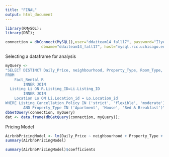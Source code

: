 ```yaml
---
title: "FINAL"
output: html_document
---
```

```r
library(RMySQL);
library(DBI);
```

```r
connection = dbConnect(MySQL(),user="ddaiteam14_fall17", password="Ilyequed}orf", 
                dbname="ddaiteam14_fall17", host="mysql.rcc.uchicago.edu");
```

Selecting a dataframe for analysis
```r
myQuery <- 
"SELECT DISTINCT Daily_Price, neighbourhood, Property_Type, Room_Type, Bathroom_Quantity, Bedroom_Quantity, Bed_Quantity, Listing_Cancellation_Policy   
FROM 
	Fact_Rental R
		INNER JOIN
  Listing Li ON R.Listing_ID=Li.Listing_ID
		INNER JOIN
	Location Lo ON Li.Location_id = Lo.Location_id
WHERE Listing_Cancellation_Policy IN ('strict', 'flexible', 'moderate')
		AND Property_Type IN ('Apartment', 'House', 'Bed & Breakfast')"
dbGetQuery(connection, myQuery)
dat <- data.frame(dbGetQuery(connection, myQuery));
```

Pricing Model
```r
AirbnbPricingModel <- lm(Daily_Price ~ neighbourhood + Property_Type + Room_Type + Bathroom_Quantity + Bedroom_Quantity + Bed_Quantity + Listing_Cancellation_Policy, data = dat)
summary(AirbnbPricingModel)
```

```r
summary(AirbnbPricingModel)$coefficients
```


